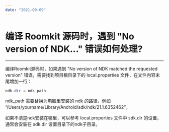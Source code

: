 ```yaml
---
date: "2021-09-09"
---
```

# 编译 Roomkit 源码时，遇到 "No version of NDK..." 错误如何处理?
---

编译Roomkit源码时，如果遇到 "No version of NDK matched the requested version" 错误，需要找到项目根目录下的 local.properties 文件，在文件内容末尾增加一行：
```java
ndk.dir = ndk_path
```
ndk_path 需要替换为电脑里安装的 ndk 的路径，例如 “/Users/yourname/Library/Android/sdk/ndk/21.1.6352462”。
<div class="mk-hint">

如果不清楚ndk安装在哪里，可以参考 local.properties 文件中 sdk.dir 的设置，通常会安装在 sdk.dir 设置目录下的ndk子目录。

</div>



